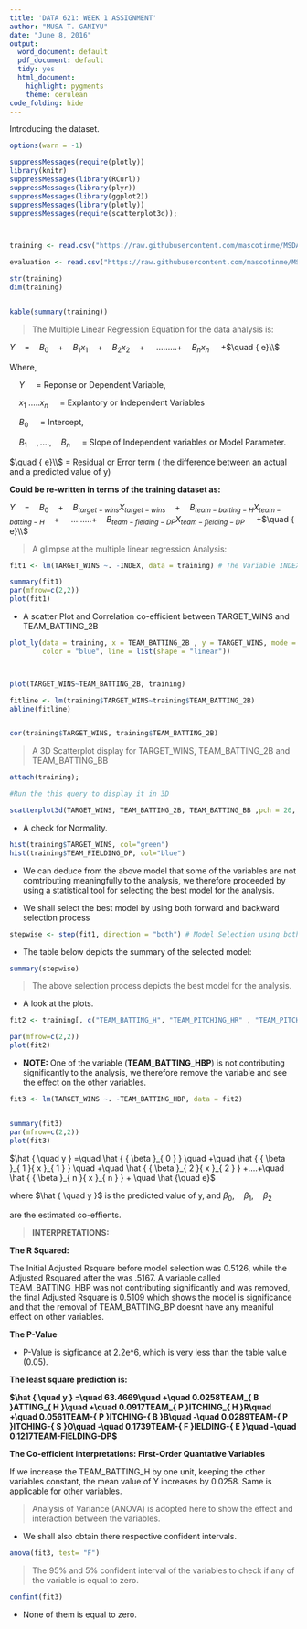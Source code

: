 ```yaml
---
title: 'DATA 621: WEEK 1 ASSIGNMENT'
author: "MUSA T. GANIYU"
date: "June 8, 2016"
output:
  word_document: default
  pdf_document: default
  tidy: yes
  html_document:
    highlight: pygments
    theme: cerulean
code_folding: hide
---
```

Introducing the dataset.


```r

options(warn = -1)

suppressMessages(require(plotly))
library(knitr)
suppressMessages(library(RCurl))
suppressMessages(library(plyr))
suppressMessages(library(ggplot2))
suppressMessages(library(plotly))
suppressMessages(require(scatterplot3d));



training <- read.csv("https://raw.githubusercontent.com/mascotinme/MSDA-IS621/master/moneyball-training-data.csv", header = TRUE, sep = ",")

evaluation <- read.csv("https://raw.githubusercontent.com/mascotinme/MSDA-IS621/master/moneyball-training-data.csv", header = TRUE, sep = ",")

str(training)
dim(training)


kable(summary(training))
```

> The Multiple Linear Regression Equation for the data analysis is:

${ Y }\quad =\quad { B }_{ 0 }\quad +\quad { B }_{ 1 }{ x }_{ 1 }\quad +\quad { B }_{ 2 }{ x }_{ 2 }\quad +\quad$ .........+$\quad { B }_{ n }{ x }_{ n }\quad$ +$\quad { e}\\$

Where,

 $\quad { Y }\quad$ = Reponse or Dependent Variable, 

 $\quad{ x }_{ 1 }$ .....${ x }_{ n }\quad$ = Explantory or Independent Variables 

 $\quad { B }_{ 0 }\quad$ = Intercept,

 $\quad { B }_{ 1 }\quad , ...., \quad { B }_{ n }\quad$ = Slope of Independent variables  or Model Parameter.
 
 $\quad { e}\\$ = Residual or Error term ( the  difference between an actual and a predicted value of y)
 
 

**Could be re-written in terms of the training dataset as:**

${ Y }\quad =\quad { B }_{ 0 }\quad +\quad { B }_{ target-wins }{ X }_{ target-wins}\quad +\quad { B }_{ team-batting-H }{ X }_{ team-batting-H }\quad +\quad$ .........+$\quad { B }_{ team-fielding-DP }{ X }_{ team-fielding-DP }\quad$ +$\quad { e}\\$



> A glimpse at the multiple linear regression Analysis:

```r
fit1 <- lm(TARGET_WINS ~. -INDEX, data = training) # The Variable INDEX is intentional omitted as it has nothing to do with the analysis

summary(fit1)
par(mfrow=c(2,2))
plot(fit1)
```


* A scatter Plot and Correlation co-efficient between TARGET_WINS and TEAM_BATTING_2B

```R

plot_ly(data = training, x = TEAM_BATTING_2B , y = TARGET_WINS, mode = "markers",
        color = "blue", line = list(shape = "linear"))



plot(TARGET_WINS~TEAM_BATTING_2B, training)

fitline <- lm(training$TARGET_WINS~training$TEAM_BATTING_2B)
abline(fitline)


cor(training$TARGET_WINS, training$TEAM_BATTING_2B)

```


> A 3D Scatterplot display for TARGET_WINS, TEAM_BATTING_2B and TEAM_BATTING_BB

```R

attach(training);

#Run the this query to display it in 3D

scatterplot3d(TARGET_WINS, TEAM_BATTING_2B, TEAM_BATTING_BB ,pch = 20, highlight.3d = TRUE, type = "h", main = "3D ScatterPlots"); 


```


* A check for Normality.

```R
hist(training$TARGET_WINS, col="green")
hist(training$TEAM_FIELDING_DP, col="blue")

```

* We can deduce from the above model that some of the variables are not comtributing meaningfully to the analysis, we therefore proceeded by using a statistical tool for selecting the best model for the analysis. 

* We shall select the best model by using both forward and backward selection process

```R
stepwise <- step(fit1, direction = "both") # Model Selection using both FORWARD AND BACKWARD selection.
```


* The table below depicts the summary of the selected model:

```R

summary(stepwise)

```

> The above selection process depicts the best model for the analysis.


* A look at the plots.

```R

fit2 <- training[, c("TEAM_BATTING_H", "TEAM_PITCHING_HR" , "TEAM_PITCHING_BB", "TEAM_PITCHING_SO", "TEAM_FIELDING_E", "TEAM_FIELDING_DP", "TARGET_WINS", "TEAM_BATTING_HBP")]

par(mfrow=c(2,2))
plot(fit2)
```


* **NOTE:** One of the variable (**TEAM_BATTING_HBP**) is not contributing significantly to the analysis, we therefore remove the variable and see the effect on the other variables.

```R

fit3 <- lm(TARGET_WINS ~. -TEAM_BATTING_HBP, data = fit2)


summary(fit3)
par(mfrow=c(2,2))
plot(fit3)

```

$\hat { \quad y } =\quad \hat { { \beta  }_{ 0 } } \quad +\quad \hat { { \beta  }_{ 1 }{ x }_{ 1 } } \quad +\quad \hat { { \beta  }_{ 2 }{ x }_{ 2 } } +....+\quad \hat { { \beta  }_{ n }{ x }_{ n } } + \quad \hat {\quad e}$


where $\hat { \quad y }$ is the predicted value of y, and ${ \beta  }_{ 0 },\quad { \beta  }_{ 1 },\quad { \beta  }_{ 2 }$

are the estimated co-effients.

> **INTERPRETATIONS:**

**The R Squared:** 

The  Initial Adjusted Rsquare before model selection was 0.5126, while the Adjusted Rsquared after the was .5167. A variable called TEAM_BATTING_HBP was not contributing significantly and was removed, the final Adjusted Rsquare is 0.5109 which shows the model is significance and that the removal of TEAM_BATTING_BP doesnt have any meaniful effect on other variables.

**The P-Value**

* P-Value is sigficance at 2.2e^6, which is very less than the table value (0.05).

**The least square prediction is:**

**$\hat { \quad y } =\quad 63.4669\quad +\quad 0.0258TEAM_{ B }ATTING_{ H }\quad +\quad 0.0917TEAM_{ P }ITCHING_{ H }R\quad +\quad 0.0561TEAM-{ P }ITCHING-{ B }B\quad -\quad 0.0289TEAM-{ P }ITCHING-{ S }O\quad -\quad 0.1739TEAM-{ F }IELDING-{ E }\quad -\quad 0.1217TEAM-FIELDING-DP$**


**The Co-efficient interpretations: First-Order Quantative Variables**

If we increase the TEAM_BATTING_H by one unit, keeping the other variables constant, the mean value of Y increases by 0.0258. Same is applicable for other variables.



> Analysis of Variance (ANOVA) is adopted here to show the effect and interaction between the variables. 
  
  * We shall also obtain there respective confident intervals.


```R
anova(fit3, test= "F")
```


> The 95% and 5% confident interval of the variables to check if any of the variable is equal to zero.

```R
confint(fit3)
```


* None of them is equal to zero.
